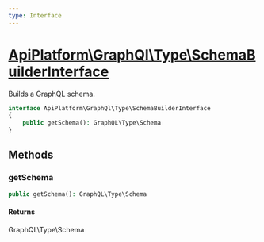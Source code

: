 ```yaml
---
type: Interface
---
```


# [ApiPlatform\GraphQl\Type\SchemaBuilderInterface](/docs/v3.2/reference/GraphQl/Type/SchemaBuilderInterface)

Builds a GraphQL schema.


```php
interface ApiPlatform\GraphQl\Type\SchemaBuilderInterface
{
    public getSchema(): GraphQL\Type\Schema
}
```
## Methods

### getSchema



```php
public getSchema(): GraphQL\Type\Schema
```

#### Returns

GraphQL\Type\Schema
